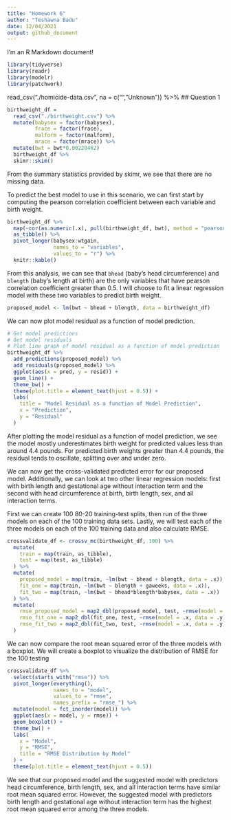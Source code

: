 ```yaml
---
title: "Homework 6"
author: "Teshawna Badu"
date: 12/04/2021
output: github_document
---
```


I'm an R Markdown document!

```r
library(tidyverse)
library(readr)
library(modelr)
library(patchwork)
```

  read_csv("./homicide-data.csv", na = c("","Unknown")) %>% 
## Question 1 
```r
birthweight_df = 
  read_csv("./birthweight.csv") %>% 
  mutate(babysex = factor(babysex),
         frace = factor(frace),
         malform = factor(malform),
         mrace = factor(mrace)) %>% 
  mutate(bwt = bwt*0.00220462)
  birthweight_df %>% 
  skimr::skim()
```
From the summary statistics provided by skimr, we see that there are no missing data.

To predict the best model to use in this scenario, we can first start by computing the pearson correlation coefficient between each variable and birth weight.
```r
birthweight_df %>%
  map(~cor(as.numeric(.x), pull(birthweight_df, bwt), method = "pearson")) %>%
  as_tibble() %>%
  pivot_longer(babysex:wtgain,
               names_to = "variables",
               values_to = "r") %>%
  knitr::kable()
```
From this analysis, we can see that `bhead` (baby's head circumference) and `blength` (baby's length at birth) are the only variables that have pearson correlation coefficient greater than 0.5. I will choose to fit a linear regression model with these two variables to predict birth weight. 

```r
proposed_model <- lm(bwt ~ bhead + blength, data = birthweight_df)
```

We can now plot model residual as a function of model prediction.
```r
# Get model predictions
# Get model residuals
# Plot line graph of model residual as a function of model prediction
birthweight_df %>%
  add_predictions(proposed_model) %>%
  add_residuals(proposed_model) %>%
  ggplot(aes(x = pred, y = resid)) +
  geom_line() +
  theme_bw() +
  theme(plot.title = element_text(hjust = 0.5)) +
  labs(
    title = "Model Residual as a function of Model Prediction",
    x = "Prediction",
    y = "Residual"
  )
```
After plotting the model residual as a function of model prediction, we see the model mostly underestimates birth weight for predicted values less than around 4.4 pounds. For predicted birth weights greater than 4.4 pounds, the residual tends to oscillate, splitting over and under zero.

We can now get the cross-validated predicted error for our proposed model. Additionally, we can look at two other linear regression models: first with birth length and gestational age without interaction term and the second with head circumference at birth, birth length, sex, and all interaction terms.

First we can create 100 80-20 training-test splits, then run of the three models on each of the 100 training data sets. Lastly, we will test each of the three models on each of the 100 training data and also calculate RMSE.
```r
crossvalidate_df <- crossv_mc(birthweight_df, 100) %>%
  mutate(
    train = map(train, as_tibble),
    test = map(test, as_tibble)
  ) %>%
  mutate(
    proposed_model = map(train, ~lm(bwt ~ bhead + blength, data = .x)),
    fit_one = map(train, ~lm(bwt ~ blength + gaweeks, data = .x)),
    fit_two = map(train, ~lm(bwt ~ bhead*blength*babysex, data = .x))
  ) %>%
  mutate(
    rmse_proposed_model = map2_dbl(proposed_model, test, ~rmse(model = .x, data = .y)),
    rmse_fit_one = map2_dbl(fit_one, test, ~rmse(model = .x, data = .y)),
    rmse_fit_two = map2_dbl(fit_two, test, ~rmse(model = .x, data = .y))
  )
```


We can now compare the root mean squared error of the three models with a boxplot.
We will create a boxplot to visualize the distribution of RMSE for the 100 testing

```r
crossvalidate_df %>%
  select(starts_with("rmse")) %>%
  pivot_longer(everything(),
               names_to = "model",
               values_to = "rmse",
               names_prefix = "rmse_") %>%
  mutate(model = fct_inorder(model)) %>%
  ggplot(aes(x = model, y = rmse)) +
  geom_boxplot() +
  theme_bw() +
  labs(
    x = "Model",
    y = "RMSE",
    title = "RMSE Distribution by Model"
  ) +
  theme(plot.title = element_text(hjust = 0.5))
```
We see that our proposed model and the suggested model with predictors head circumference, birth length, sex, and all interaction terms have similar root mean squared error. However, the suggested model with predictors birth length and gestational age without interaction term has the highest root mean squared error among the three models.